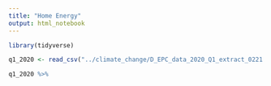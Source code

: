 ```yaml
---
title: "Home Energy"
output: html_notebook
---
```


```r
library(tidyverse)
```

```r
q1_2020 <- read_csv("../climate_change/D_EPC_data_2020_Q1_extract_0221.csv")

```

```r
q1_2020 %>% 
  
```
